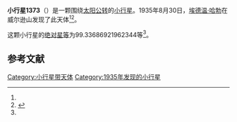 {{Infobox planet
| bgcolour = #FFFFC0
| name = 1373 Cincinnati
| symbol = 
| image = 
| caption = 
| discovery = s
| discovery_ref = 
| discoverer = [[埃德温·哈勃|埃德温·哈勃]]
| discovery_site = [[威尔逊山|威尔逊山]] 
| discovered = 1935年8月30日
| designations = yes
| mp_name = 
| named_after = [[辛辛纳图斯|辛辛纳图斯]]
| alt_names = 
| mp_category = [[外小行星带|外小行星带]]
| orbit_ref = <ref name="a">[http://ssd.jpl.nasa.gov/sbdb.cgi?sstr=1373 1373 Cincinnati] {{Wayback|url=http://ssd.jpl.nasa.gov/sbdb.cgi?sstr=1373 |date=20210717070927 }}，小行星數據庫瀏覽器（JPL Small-Body Database Browser）－[[美国国家航空航天局|美国国家航空航天局]]喷气推进实验室</ref>
| epoch = 2456400.5 (2013年4月18日更新)
| aphelion = {{convert|4.49683987737592|AU|km|3|abbr=on|lk=out}}
| perihelion = {{convert|2.339684809296111|AU|km|3|abbr=on}}
| semimajor = {{convert|3.418262343336016|AU|km|3|abbr=on}}
| eccentricity = 0.315533867
| period = 2308.375801 [[日|日]]<br />6.32[[儒略年|儒略年]]
| avg_speed = 
| inclination = 38.93865408026817
| asc_node = 297.4791482971144
| mean_anomaly = 
| arg_peri = 99.33686921962344
| satellites = 
| physical_characteristics = yes
| dimensions = 
| mass = 
| density = 
| surface_grav = 
| escape_velocity = 
| sidereal_day = 
| axial_tilt = 
| pole_ecliptic_lat = 
| pole_ecliptic_lon = 
| albedo = 
| temperatures= 
| temp_name1 = 
| mean_temp_1 = 
| max_temp_1 = 
| temp_name2 = 
| max_temp_2 = 
| spectral_type = 
| abs_magnitude = 99.33686921962344
}}

'''小行星1373'''（{{lang-en|1373 Cincinnati}}）是一颗围绕[[太阳|太阳]][[公转|公转]]的[[小行星|小行星]]。1935年8月30日，[[埃德温·哈勃|埃德温·哈勃]]在威尔逊山发现了此天体<ref name="a" /><ref>{{cite news|title=小行星列表|url=http://cfa-www.harvard.edu/iau/lists/NumberedMPs.txt|accessdate=2013-07-08|newspaper=哈佛大学|archive-date=2008-05-17|archive-url=https://web.archive.org/web/20080517010638/http://cfa-www.harvard.edu/iau/lists/NumberedMPs.txt|dead-url=no}}</ref>。

这颗小行星的[[绝对星等|绝对星等]]为99.33686921962344等<ref name="a" />。

==参考文献==
{{reflist}}
{{Minor Planet Number|[[小行星1372|小行星1372]]|[[小行星1374|小行星1374]]}}

{{小天体}}

[[Category:小行星带天体|Category:小行星带天体]]
[[Category:1935年发现的小行星|Category:1935年发现的小行星]]

{{asteroid-stub}}